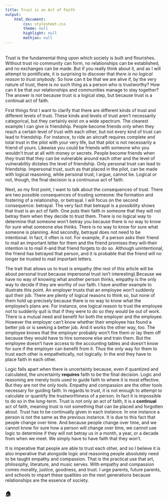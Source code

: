 ```yaml
---
title: Trust is an Act of Faith
output:
    html_document:
        css: stylesheet.css
        theme: null
        highlight: null
        mathjax: null
---
```


<table>
<meta name="viewport" content="width=device-width, initial-scale=1.0">
<table>

Trust is the fundamental thing upon which society is built and flourishes. Without trust no community can form, no relationships can be established, and no exchanges can be made. But if you really think about it, and as I will attempt to pontificate, it is surprising to discover that *there is no logical reason to trust anybody*. So how can it be that we are alive if, by the very nature of trust, there is no such thing as a person who is trustworthy? How can it be that our relationships and communities manage to stay together? The answer is not because trust is a logical step, but because trust is a continual act of faith.

First things first I want to clarify that there are different kinds of trust and different levels of trust. These kinds and levels of trust aren't necessarily categorical, but they certainly exist on a wide spectrum. The clearest example I can give is friendship. People become friends only when they reach a certain level of trust with each other, but not every kind of trust can lead to friendship. For instance, to ride an aircraft requires complete and total trust in the pilot with your very life, but that pilot is not necessarily a friend of yours. Likewise you could be friends with someone who you wouldn't trust at all with money or secrets. People become friends when they trust that they can be vulnerable around each other and the level of vulnerability dictates the level of friendship. Only personal trust can lead to friendship. Impersonal trust, such as that placed in the pilot, can be made with logical reasoning, while personal trust, I argue, cannot be. Logical or not, though, the final decision is a continuous act of faith.

Next, as my first point, I want to talk about the consequences of trust. There are two possible consequences of trusting someone: the formation and fostering of a relationship, or betrayal. I will focus on the second consequence: betrayal. The very fact that betrayal is a possibility shows that trust is an act of faith. One puts their faith in someone that they will not betray them when they decide to trust them. There is no logical way to determine that someone won't betray you because there is no way to know for sure what someone else thinks. There is no way to know for sure what someone is planning. And secondly, betrayal does not need to be intentional. In fact, it often is not. For example, if a person asks their friend to mail an important letter for them and the friend promises they will--their intention is to mail it--and that friend forgets to do so. Although unintentional, the friend has betrayed that person, and it is probable that the friend will no longer be trusted to mail important letters.

The trait that allows us to trust is empathy (the rest of this article will be about personal trust because impersonal trust isn't interesting).Because we have no way of knowing what another person thinks, empathy is the only way to decide if they are worthy of our faith. I have another example to illustrate this point. An employer trusts that an employee won't suddenly quit their job. There are plenty of logical reasons to think so, but none of them hold up precisely because there is no way to know what the employee's plans are. For instance, one logical reason to trust the employee not to suddenly quit is that if they were to do so they would be out of work. There is a mutual need and benefit for both the employer and the employee. However the employer can't know whether their employee has found a better job or is seeking a better job. And it works the other way, too. The employee knows that the employer probably won't fire them or lay them off because they would have to hire someone else and train them. But the employee doesn't have access to the accounting tables and doesn't know for sure if the employer can benefit from it. Thus the only way for them to trust each other is empathetically, not logically. In the end they have to place faith in each other.

Logic falls apart when there is uncertainty because, even if quantized and calculated, the uncertainty **requires** faith to be the final decision. Logic and reasoning are merely tools used to guide faith to where it is most effective. But they are not the only tools. Empathy and compassion are the other tools necessary for guiding faith. In regards to trust, it is not enough to attempt to calculate or quantify the trustworthiness of a person. In fact it is impossible to do so in the long-term. Trust is not only an act of faith, it is a **continual** act of faith, meaning trust is not something that can be placed and forgotten about. Trust has to be continually given in each instance. In one instance a person is not the same as the previous instance. It is due to this fact that people change over time. And because people change over time, and we cannot know for sure how a person will change over time, we cannot use logic to determine if they will not betray us in a month, a year, or a decade from when we meet. We simply have to have faith that they won't.

It is imperative that people are able to trust each other, and so I believe it is also imperative that alongside logic and reasoning people absolutely need to be taught empathy and compassion. That is the practical use that art, philosophy, literature, and music serves. With empathy and compassion comes morality, justice, goodness, and trust. I urge parents, future parents, and schools to impart these qualities on the next generations because relationships are the essence of society.

### [**🏠**](index.html)<br><br>
